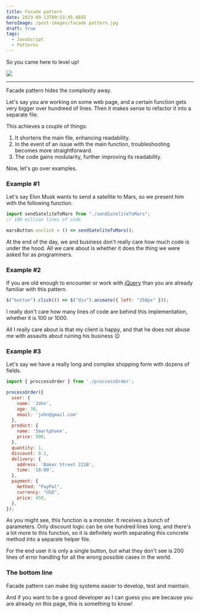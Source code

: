 ```yaml
---
title: Facade pattern
date: 2023-09-13T09:53:45.869Z
heroImage: /post-images/facade pattern.jpg
draft: true
tags:
  - JavaScript
  - Patterns
---
```


So you came here to level up!

![](</post-images/Facade pattern ILLUSTRATION meme.jpg>)

***

Facade pattern hides the complexity away.

Let's say you are working on some web page, and a certain function gets very bigger over hundreed of lines. Then it makes sense to refactor it into a separate file.

This achieves a couple of things:

1. It shortens the main file, enhancing readability.
2. In the event of an issue with the main function, troubleshooting becomes more straightforward.
3. The code gains modularity, further improving its readability.

Now, let's go over examples.

### Example #1

Let's say Elon Musk wants to send a satellite to Mars, so we present him with the following function.

```javascript
import sendSateliteToMars from "./sendSateliteToMars";
// 100 million lines of code

marsButton.onclick = () => sendSateliteToMars();

```

At the end of the day, we and business don't really care how much code is under the hood. All we care about is whether it does the thing we were asked for as programmers.

### Example #2

If you are old enough to encounter or work with [jQuery](https://jquery.com/) than you are already familiar with this pattern.

```javascript
$("button").click(() => $("div").animate({ left: "250px" }));
```

I really don't care how many lines of code are behind this implementation, whether it is 100 or 1000.

All I really care about is that my client is happy, and that he does not abuse me with assaults about ruining his business 😉

### Example #3

Let's say we have a really long and complex shopping form with dozens of fields.

```javascript
import { proccessOrder } from './proccessOrder';

processOrder({
  user: {
    name: 'John',
    age: 30,
    email: 'john@gmail.com'
  },
  product: {
    name: 'Smartphone',
    price: 500,
  },
  quantity: 1,
  discount: 0.1,
  delivery: {
    address: 'Baker Street 221B',
    time: '18:00',
  },
  payment: {
    method: "PayPal",
    currency: "USD",
    price: 450,
  },
});

```

As you might see, this function is a monster. It receives a bunch of parameters. Only discount logic can be one hundred lines long, and there's a  lot more to this function, so it is definitely worth separating this concrete method into a separate helper file.

For the end user it is only a single button, but what they don't see is 200 lines of error handling for all the wrong possible cases in the world.

### The bottom line

Facade pattern can make big systems easier to develop, test and maintain.

And if you want to be a good developer as I can guess you are because you are already on this page, this is something to know!
